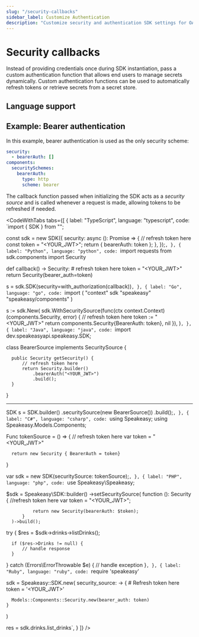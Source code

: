 ```yaml
---
slug: "/security-callbacks"
sidebar_label: Customize Authentication
description: "Customize security and authentication SDK settings for OAuth."
---
```



# Security callbacks

Instead of providing credentials once during SDK instantiation, pass a custom authentication function that allows end users to manage secrets dynamically. Custom authentication functions can be used to automatically refresh tokens or retrieve secrets from a secret store.

## Language support

<Table
  data={[
    { language: "TypeScript", status: "✅" },
    { language: "Python", status: "✅" },
    { language: "Go", status: "✅" },
    { language: "C#", status: "✅" },
    { language: "Java", status: "✅" },
    { language: "PHP", status: "✅" },
    { language: "Ruby", status: "✅" },
  ]}
  columns={[
    { key: "language", header: "Language" },
    { key: "status", header: "Status" },
  ]}
/>

## Example: Bearer authentication

In this example, bearer authentication is used as the only security scheme:

```yaml
security:
  - bearerAuth: []
components:
  securitySchemes:
    bearerAuth:
      type: http
      scheme: bearer
```

The callback function passed when initializing the SDK acts as a _security source_ and is called whenever a request is made, allowing tokens to be refreshed if needed.

<CodeWithTabs
  tabs={[
    {
      label: "TypeScript",
      language: "typescript",
      code: `import { SDK } from "<packageName>";

  const sdk = new SDK({
    security: async (): Promise<Security> => {
      // refresh token here
      const token = "<YOUR_JWT>";
      return { bearerAuth: token };
    },
  });`,
    },
    {
      label: "Python",
      language: "python",
      code: `import requests
  from sdk.components import Security

  def callback() -> Security:
      # refresh token here
      token = "<YOUR_JWT>"
      return Security(bearer_auth=token)

  s = sdk.SDK(security=with_authorization(callback))`,
    },
    {
      label: "Go",
      language: "go",
      code: `import (
    "context"
    sdk "speakeasy"
    "speakeasy/components"
  )

  s := sdk.New(
      sdk.WithSecuritySource(func(ctx context.Context) (components.Security, error) {
          // refresh token here
          token := "<YOUR_JWT>"
          return components.Security{BearerAuth: token}, nil
      }),
  )`,
    },
    {
      label: "Java",
      language: "java",
      code: `import dev.speakeasyapi.speakeasy.SDK;


  class BearerSource implements SecuritySource {

      public Security getSecurity() {
          // refresh token here
          return Security.builder()
              .bearerAuth("<YOUR_JWT>")
              .build();
      }
  }

  _____________________________________



  SDK s = SDK.builder()
      .securitySource(new BearerSource())
      .build();`,
    },
    {
      label: "C#",
      language: "csharp",
      code: `using Speakeasy;
  using Speakeasy.Models.Components;


  Func<Security> tokenSource = () =>
  {
      // refresh token here
      var token = "<YOUR_JWT>"

      return new Security { BearerAuth = token}
  }

  var sdk = new SDK(securitySource: tokenSource);`,
    },
    {
      label: "PHP",
      language: "php",
      code: `use Speakeasy\\Speakeasy;

  $sdk = Speakeasy\\SDK::builder()
      ->setSecuritySource(
          function (): Security {
              //refresh token here
              var token = "<YOUR_JWT>";

              return new Security(bearerAuth: $token);
          }
      )->build();

  try {
      $res = $sdk->drinks->listDrinks();

      if ($res->Drinks != null) {
          // handle response
      }
  } catch (Errors\\ErrorThrowable $e) {
      // handle exception
  }`,
    },
    {
      label: "Ruby",
      language: "ruby",
      code: `require 'speakeasy'

  sdk = Speakeasy::SDK.new(
    security_source: -> {
      # Refresh token here
      token = '<YOUR_JWT>'

      Models::Components::Security.new(bearer_auth: token)
    }
  )

  res = sdk.drinks.list_drinks`,
}
]}
/>
